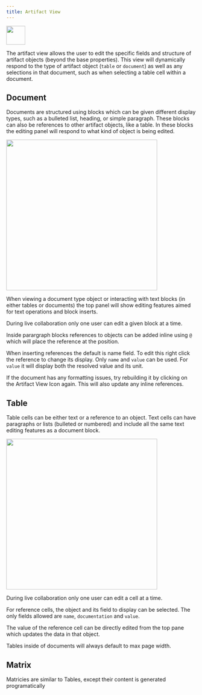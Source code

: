 ```yaml
---
title: Artifact View
---
```


<img width="50" noZoom src="/images/artifact_icon.png" />

The artifact view allows the user to edit the specific fields and structure of artifact objects (beyond the base properties). This view will dynamically respond to the type of artifact object (`table` or `document`) as well as any selections in that document, such as when selecting a table cell within a document.


## Document
Documents are structured using blocks which can be given different display types, such as a bulleted list, heading, or simple paragraph. These blocks can also be references to other artifact objects, like a table. In these blocks the editing panel will respond to what kind of object is being edited.

<Frame>
<img height="400" noZoom src="/images/workspace_example_document.png" /> 
</Frame>

When viewing a document type object or interacting with text blocks (in either tables or documents) the top panel will show editing features aimed for text operations and block inserts. 

<Note>During live collaboration only one user can edit a given block at a time.</Note>


Inside parargraph blocks references to objects can be added inline using `@` which will place the reference at the position. 

When inserting references the default is name field. To edit this right click the reference to change its display. Only `name` and `value` can be used. For `value` it will display both the resolved value and its unit.

<Warning>If the document has any formatting issues, try rebuilding it by clicking on the Artifact View Icon again. This will also update any inline references.</Warning>

## Table
Table cells can be either text or a reference to an object. Text cells can have paragraphs or lists (bulleted or numbered) and include all the same text editing features as a document block. 

<Frame>
<img height="400" noZoom src="/images/workspace_example_table.png" /> 
</Frame>

<Note>During live collaboration only one user can edit a cell at a time.</Note>

For reference cells, the object and its field to display can be selected. The only fields allowed are `name`, `documentation` and `value`. 

The value of the reference cell can be directly edited from the top pane which updates the data in that object.

<Info>Tables inside of documents will always default to max page width.</Info>

## Matrix

Matricies are similar to Tables, except their content is generated programatically 
